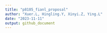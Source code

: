 ```yaml
---
title: "p8105_fianl_proposal"
author: "Xuer.L, Hingling.Y, Xinyi.Z, Ying.L"
date: "2023-11-11"
output: github_document
---
```



